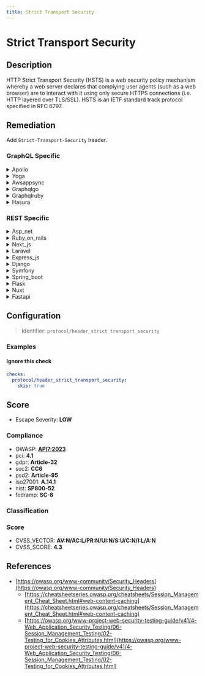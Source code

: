 ```yaml
---
title: Strict Transport Security
---
```


# Strict Transport Security

## Description

HTTP Strict Transport Security (HSTS) is a web security policy mechanism whereby a web server declares that complying user agents (such as a web browser) are to interact with it using only secure HTTPS connections (i.e. HTTP layered over TLS/SSL).
HSTS is an IETF standard track protocol specified in RFC 6797.


## Remediation

Add `Strict-Transport-Security` header.



### GraphQL Specific

<details>
    <summary>Apollo</summary>

Implement HTTP Strict Transport Security (HSTS) by adding a 'Strict-Transport-Security' header to all responses with an appropriate 'max-age' directive. Ensure that the 'includeSubDomains' directive is set if all subdomains are to be included, and consider the 'preload' directive if you want the domain to be included in the HSTS preload list. Configure the Apollo framework to enforce HTTPS to prevent protocol downgrade attacks and cookie hijacking.

</details>

<details>
    <summary>Yoga</summary>

Enable HTTP Strict Transport Security (HSTS) by adding the 'Strict-Transport-Security' header with an appropriate 'max-age' directive to the Yoga framework engine. This header ensures that browsers only communicate with the server over HTTPS, preventing man-in-the-middle attacks. Configure the Yoga server to send the header 'Strict-Transport-Security: max-age=31536000; includeSubDomains' with every response to enforce a secure connection for at least one year, including all subdomains.

</details>

<details>
    <summary>Awsappsync</summary>

Ensure that AWS AppSync is configured to use HTTPS for all communications and enable Strict Transport Security by setting the 'Strict-Transport-Security' header in the response. This can be achieved by configuring a custom domain name for your AppSync API and using AWS CloudFront to serve the API over HTTPS with the appropriate security headers.

</details>

<details>
    <summary>Graphqlgo</summary>

Implement HTTP Strict Transport Security (HSTS) by configuring your web server to add the 'Strict-Transport-Security' header to all responses. This header should specify a 'max-age' directive to indicate how long the browser should remember that the site should only be accessed using HTTPS. Optionally, include the 'includeSubDomains' directive if you want all subdomains to also use HSTS, and the 'preload' directive if you want to be included in the HSTS preload list. For a GraphQL Go framework engine, ensure that the web server sitting in front of the application, such as Nginx or Apache, is configured to send the appropriate HSTS header.

</details>

<details>
    <summary>Graphqlruby</summary>

Implement HTTP Strict Transport Security (HSTS) by adding the `rack-ssl` gem to your Gemfile and configuring it to use the `Rack::SSL` middleware. This will ensure that all communications between the client and the server are conducted over HTTPS, preventing man-in-the-middle attacks. Additionally, set the `hsts` option to true in your GraphQL Ruby framework configuration to enforce HSTS headers in responses.

</details>

<details>
    <summary>Hasura</summary>

Enable Strict Transport Security in Hasura by setting the 'strict-transport-security' header in the response. This can be done by configuring the web server hosting Hasura to add this header, or by using a reverse proxy that can inject the header. The header should be set to 'max-age=31536000; includeSubDomains; preload' to ensure that browsers only access Hasura using HTTPS for at least one year, including all subdomains, and to allow the domain to be preloaded into browsers' HSTS lists.

</details>


### REST Specific

<details>
    <summary>Asp_net</summary>

Implement HTTP Strict Transport Security (HSTS) in your ASP.NET application by adding the 'Strict-Transport-Security' header to your responses. This can be done by configuring the 'system.webServer' section in your web.config file or by using OWIN middleware to append the header for all outgoing responses. Ensure that the 'max-age' attribute is set to an appropriate duration and consider including the 'includeSubDomains' attribute if you want all subdomains to also enforce HSTS.

</details>

<details>
    <summary>Ruby_on_rails</summary>

In Ruby on Rails, enable HSTS by setting the 'hsts' option in the 'force_ssl' configuration. Add the following line to your application's configuration file (config/environments/production.rb): 'config.force_ssl = true', which will automatically enforce HSTS with default settings. For custom HSTS options, use 'config.ssl_options = { hsts: { expires: 1.year, subdomains: false } }' to specify the expiry time and whether to include subdomains.

</details>

<details>
    <summary>Next_js</summary>

Implement HTTP Strict Transport Security (HSTS) in your Next.js application by configuring the server to send the 'Strict-Transport-Security' header with an appropriate 'max-age' value. This ensures that browsers only communicate with your server over HTTPS. Additionally, consider setting the 'includeSubDomains' flag if you want all subdomains to also use HSTS, and the 'preload' flag if you intend to submit your site to the HSTS preload list for added security.

</details>

<details>
    <summary>Laravel</summary>

In Laravel, enable HTTP Strict Transport Security (HSTS) by adding the 'StrictTransportSecurity' middleware to the 'web' middleware group in the 'app/Http/Kernel.php' file. This middleware can enforce HTTPS by sending the 'Strict-Transport-Security' header with an appropriate max-age directive.

</details>

<details>
    <summary>Express_js</summary>

In Express.js, to enable HTTP Strict Transport Security (HSTS), use the 'helmet' middleware. Install it with 'npm install helmet' and include it in your application by adding 'app.use(helmet.hsts({ maxAge: 15552000 }))' to set a max-age of 180 days. Ensure all requests use HTTPS to prevent man-in-the-middle attacks.

</details>

<details>
    <summary>Django</summary>

In Django, enable HSTS by setting the 'SECURE_HSTS_SECONDS' value in your settings.py file to a non-zero integer, which specifies the number of seconds browsers should remember to only access the site via HTTPS. Also, consider setting 'SECURE_HSTS_INCLUDE_SUBDOMAINS' to True to apply HSTS to all subdomains, and 'SECURE_HSTS_PRELOAD' to True if you intend to submit your site to the HSTS preload list.

</details>

<details>
    <summary>Symfony</summary>

In Symfony, enable HTTP Strict Transport Security (HSTS) by configuring the 'nelmio_security' bundle. Add the 'forced_ssl' configuration under 'nelmio_security' in your 'config/packages/security.yaml' file, setting 'hsts_max_age' to a suitable value, 'hsts_include_subdomains' to true if you want to include subdomains, and 'hsts_preload' to true if you intend to submit your site to the HSTS preload list.

</details>

<details>
    <summary>Spring_boot</summary>

In Spring Boot, enable HSTS by configuring the security headers in the application.properties or application.yml file. Set the security.require-ssl property to true and use the SecurityHeadersConfigurer to add the Strict-Transport-Security header with an appropriate max-age directive.

</details>

<details>
    <summary>Flask</summary>

In Flask, enable HSTS by setting the 'Strict-Transport-Security' header. Use Flask-Talisman or set the header manually in responses. For example, response.headers['Strict-Transport-Security'] = 'max-age=31536000; includeSubDomains'

</details>

<details>
    <summary>Nuxt</summary>

Implement HSTS in Nuxt.js by adding the `helmet` package to set the `Strict-Transport-Security` header. Configure it in the server middleware to ensure all connections use HTTPS.

</details>

<details>
    <summary>Fastapi</summary>

In FastAPI, ensure that all responses set the 'Strict-Transport-Security' header with an appropriate 'max-age' value. This can be achieved by using middleware to automatically add the header to all responses. For example, you can use the 'fastapi.middleware.httpsredirect.HTTPSRedirectMiddleware' to enforce HTTPS, which will also set the HSTS header for you.

</details>

## Configuration

> Identifier: `protocol/header_strict_transport_security`



### Examples



#### Ignore this check

```yaml
checks:
  protocol/header_strict_transport_security:
    skip: true
```




## Score

- Escape Severity: **<span className="low-severity">LOW</span>**

### Compliance

- OWASP: **[API7:2023](https://github.com/OWASP/API-Security/blob/master/editions/2023/en/0xa7-server-side-request-forgery.md)**
- pci: **4.1**
- gdpr: **Article-32**
- soc2: **CC6**
- psd2: **Article-95**
- iso27001: **A.14.1**
- nist: **SP800-52**
- fedramp: **SC-8**

### Classification






### Score

- CVSS_VECTOR: **AV:N/AC:L/PR:N/UI:N/S:U/C:N/I:L/A:N**
- CVSS_SCORE: **4.3**

## References

- [https://owasp.org/www-community/Security_Headers](https://owasp.org/www-community/Security_Headers)
  - [https://cheatsheetseries.owasp.org/cheatsheets/Session_Management_Cheat_Sheet.html#web-content-caching](https://cheatsheetseries.owasp.org/cheatsheets/Session_Management_Cheat_Sheet.html#web-content-caching)
  - [https://owasp.org/www-project-web-security-testing-guide/v41/4-Web_Application_Security_Testing/06-Session_Management_Testing/02-Testing_for_Cookies_Attributes.html](https://owasp.org/www-project-web-security-testing-guide/v41/4-Web_Application_Security_Testing/06-Session_Management_Testing/02-Testing_for_Cookies_Attributes.html)
  